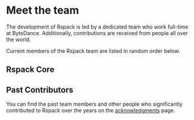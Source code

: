 
# Meet the team

The development of Rspack is led by a dedicated team who work full-time at ByteDance. Additionally, contributions are received from people all over the world.

Current members of the Rspack team are listed in random order below.

## Rspack Core

<RandomMemberList />

## Past Contributors

You can find the past team members and other people who significantly contributed to Rspack over the years on the [acknowledgments](/misc/acknowledgments) page.
